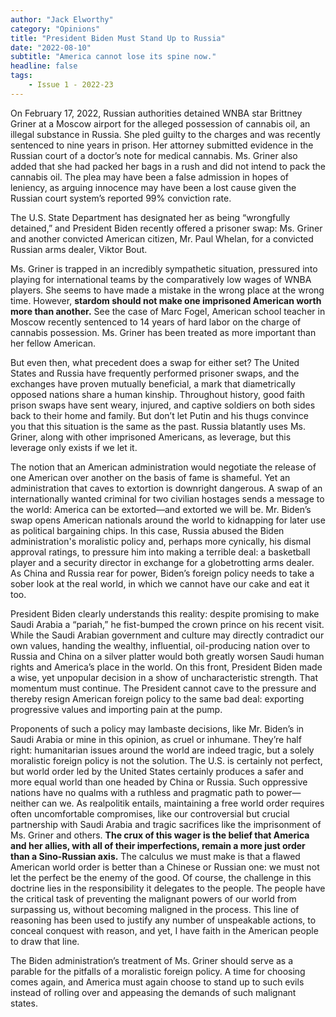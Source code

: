 ```yaml
---
author: "Jack Elworthy"
category: "Opinions"
title: "President Biden Must Stand Up to Russia"
date: "2022-08-10"
subtitle: "America cannot lose its spine now."
headline: false
tags:
    - Issue 1 - 2022-23
---
```



On February 17, 2022, Russian authorities detained WNBA star Brittney Griner at a Moscow airport for the alleged possession of cannabis oil, an illegal substance in Russia. She pled guilty to the charges and was recently sentenced to nine years in prison. Her attorney submitted evidence in the Russian court of a doctor’s note for medical cannabis. Ms. Griner also added that she had packed her bags in a rush and did not intend to pack the cannabis oil. The plea may have been a false admission in hopes of leniency, as arguing innocence may have been a lost cause given the Russian court system’s reported 99% conviction rate. 

The U.S. State Department has designated her as being “wrongfully detained,” and President Biden recently offered a prisoner swap: Ms. Griner and another convicted American citizen, Mr. Paul Whelan, for a convicted Russian arms dealer, Viktor Bout.

Ms. Griner is trapped in an incredibly sympathetic situation, pressured into playing for international teams by the comparatively low wages of WNBA players. She seems to have made a mistake in the wrong place at the wrong time. However, **stardom should not make one imprisoned American worth more than another.** See the case of Marc Fogel, American school teacher in Moscow recently sentenced to 14 years of hard labor on the charge of cannabis possession. Ms. Griner has been treated as more important than her fellow American. 

But even then, what precedent does a swap for either set? The United States and Russia have frequently performed prisoner swaps, and the exchanges have proven mutually beneficial, a mark that diametrically opposed nations share a human kinship. Throughout history, good faith prison swaps have sent weary, injured, and captive soldiers on both sides back to their home and family. But don’t let Putin and his thugs convince you that this situation is the same as the past. Russia blatantly uses Ms. Griner, along with other imprisoned Americans, as leverage, but this leverage only exists if we let it. 

The notion that an American administration would negotiate the release of one American over another on the basis of fame is shameful. Yet an administration that caves to extortion is downright dangerous. A swap of an internationally wanted criminal for two civilian hostages sends a message to the world: America can be extorted—and extorted we will be. Mr. Biden’s swap opens American nationals around the world to kidnapping for later use as political bargaining chips. In this case, Russia abused the Biden administration's moralistic policy and, perhaps more cynically, his dismal approval ratings, to pressure him into making a terrible deal: a basketball player and a security director in exchange for a globetrotting arms dealer. As China and Russia rear for power, Biden’s foreign policy needs to take a sober look at the real world, in which we cannot have our cake and eat it too. 

President Biden clearly understands this reality: despite promising to make Saudi Arabia a “pariah,” he fist-bumped the crown prince on his recent visit. While the Saudi Arabian government and culture may directly contradict our own values, handing the wealthy, influential, oil-producing nation over to Russia and China on a silver platter would both greatly worsen Saudi human rights and America’s place in the world. On this front, President Biden made a wise, yet unpopular decision in a show of uncharacteristic strength. That momentum must continue. The President cannot cave to the pressure and thereby resign American foreign policy to the same bad deal: exporting progressive values and importing pain at the pump. 

Proponents of such a policy may lambaste decisions, like Mr. Biden’s in Saudi Arabia or mine in this opinion, as cruel or inhumane. They’re half right: humanitarian issues around the world are indeed tragic, but a solely moralistic foreign policy is not the solution. The U.S. is certainly not perfect, but world order led by the United States certainly produces a safer and more equal world than one headed by China or Russia. Such oppressive nations have no qualms with a ruthless and pragmatic path to power—neither can we. As realpolitik entails, maintaining a free world order requires often uncomfortable compromises, like our controversial but crucial partnership with Saudi Arabia and tragic sacrifices like the imprisonment of Ms. Griner and others. **The crux of this wager is the belief that America and her allies, with all of their imperfections, remain a more just order than a Sino-Russian axis.** The calculus we must make is that a flawed American world order is better than a Chinese or Russian one: we must not let the perfect be the enemy of the good. Of course, the challenge in this doctrine lies in the responsibility it delegates to the people. The people have the critical task of preventing the malignant powers of our world from surpassing us, without becoming maligned in the process. This line of reasoning has been used to justify any number of unspeakable actions, to conceal conquest with reason, and yet, I have faith in the American people to draw that line. 

The Biden administration’s treatment of Ms. Griner should serve as a parable for the pitfalls of a moralistic foreign policy. A time for choosing comes again, and America must again choose to stand up to such evils instead of rolling over and appeasing the demands of such malignant states.
